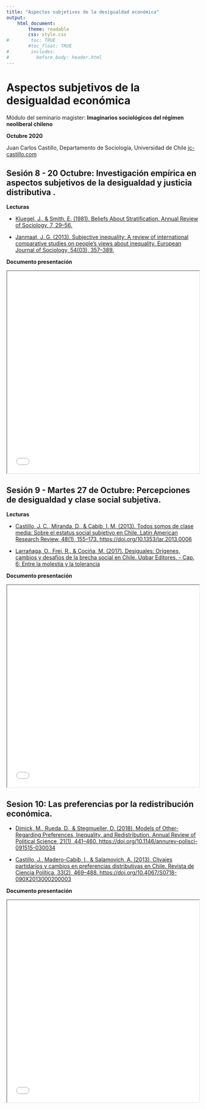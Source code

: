 ---
title: "Aspectos subjetivos de la desigualdad económica"
output:
    html_document:
        theme: readable
        css: style.css
#        toc: TRUE
        #toc_float: TRUE
#        includes:
#          before_body: header.html
---

# Aspectos subjetivos de la desigualdad económica

Módulo del seminario magister: **Imaginarios sociológicos del régimen neoliberal chileno** 

**Octubre 2020**

Juan Carlos Castillo, Departamento de Sociología, Universidad de Chile
[jc-castillo.com](https://juancarloscastillo.github.io)


## Sesión 8 - 20 Octubre: Investigación empírica en aspectos subjetivos de la desigualdad y justicia distributiva .


**Lecturas**

- [Kluegel, J., & Smith, E. (1981). Beliefs About Stratification. Annual Review of Sociology, 7, 29–56.](kluegel & smith 1981 beliefs about statification.pdf)

- [Janmaat, J. G. (2013). Subjective inequality: A review of international comparative studies on people’s views about inequality. European Journal of Sociology, 54(03), 357–389.](janmaat 2014 subjective inequality.pdf)


**Documento presentación**

<iframe src=sesion1/sesion8.html height="530" width=100% allowfullscreen="true">
</iframe>



## Sesión 9 - Martes 27 de Octubre: Percepciones de desigualdad y clase social subjetiva.

**Lecturas**

- [Castillo, J. C., Miranda, D., & Cabib, I. M. (2013). Todos somos de clase media: Sobre el estatus social subjetivo en Chile. Latin American Research Review, 48(1), 155–173. https://doi.org/10.1353/lar.2013.0006](castillo et al 2013 todos somos de clase media.pdf)

- [Larrañaga, O., Frei, R., & Cociña, M. (2017). Desiguales: Orígenes, cambios y desafíos de la brecha social en Chile. Uqbar Editores. - Cap. 6: Entre la molestia y la tolerancia](https://www.undp.org/content/dam/chile/docs/pobreza/undp_cl_pobreza-Libro-DESIGUALES-final.pdf)

**Documento presentación**

<iframe src=sesion2/sesion9.html height="530" width=100% allowfullscreen="true">
</iframe>



## Sesion 10: Las preferencias por la redistribución económica.

- [Dimick, M., Rueda, D., & Stegmueller, D. (2018). Models of Other-Regarding Preferences, Inequality, and Redistribution. Annual Review of Political Science, 21(1), 441–460. https://doi.org/10.1146/annurev-polisci-091515-030034](Dimick, Rueda & Stegmueller 2018 preferences annual reviews.pdf)

- [Castillo, J., Madero-Cabib, I., & Salamovich, A. (2013). Clivajes partidarios y cambios en preferencias distributivas en Chile. Revista de Ciencia Política, 33(2), 469–488. https://doi.org/10.4067/S0718-090X2013000200003](https://scielo.conicyt.cl/pdf/revcipol/v33n2/art03.pdf)



**Documento presentación**

<iframe src=sesion3/sesion10.html height="530" width=100% allowfullscreen="true">
</iframe>


